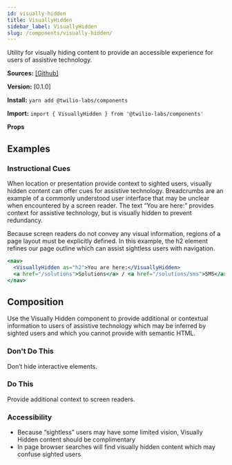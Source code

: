 ```yaml
---
id: visually-hidden
title: VisuallyHidden
sidebar_label: VisuallyHidden
slug: /components/visually-hidden/
---
```



Utility for visually hiding content to provide an accessible experience for users of assistive technology.

**Sources:** [[Github]](https://github.com/twilio-labs/match)

**Version:** [0.1.0]

**Install:** `yarn add @twilio-labs/components`

**Import:** `import { VisuallyHidden } from '@twilio-labs/components'`

**Props**

<Props of={VisuallyHidden} />

## Examples

### Instructional Cues

When location or presentation provide context to sighted users, visually hidden content can offer cues for assistive technology. Breadcrumbs are an example of a commonly understood user interface that may be unclear when encountered by a screen reader. The text “You are here:” provides context for assistive technology, but is visually hidden to prevent redundancy.

Because screen readers do not convey any visual information, regions of a page layout must be explicitly defined. In this example, the h2 element refines our page outline which can assist sightless users with navigation.

```jsx live
<nav>
  <VisuallyHidden as="h2">You are here:</VisuallyHidden>
  <a href="/solutions">Solutions</a> / <a href="/solutions/sms">SMS</a>
</nav>
```

## Composition

Use the Visually Hidden component to provide additional or contextual information to users of assistive technology which may be inferred by sighted users and which you cannot provide with semantic HTML.

### Don't Do This

Don’t hide interactive elements.

### Do This

Provide additional context to screen readers.

### Accessibility

- Because “sightless” users may have some limited vision, Visually Hidden content should be complimentary
- In page browser searches will find visually hidden content which may confuse sighted users
